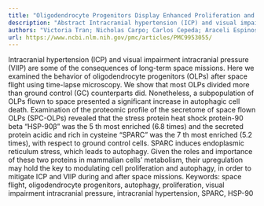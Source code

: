 ```yaml
---
title: "Oligodendrocyte Progenitors Display Enhanced Proliferation and Autophagy after Space Flight"
description: "Abstract Intracranial hypertension (ICP) and visual impairment intracranial pressure (VIIP) are some of the consequences of long-term space missions. Here we examined the behavior of oligodendrocyte p..."
authors: "Victoria Tran; Nicholas Carpo; Carlos Cepeda; Araceli Espinosa-Jeffrey; Daniela Grimm"
url: https://www.ncbi.nlm.nih.gov/pmc/articles/PMC9953055/
---
```


Intracranial hypertension (ICP) and visual impairment intracranial pressure (VIIP) are some of the consequences of long-term space missions. Here we examined the behavior of oligodendrocyte progenitors (OLPs) after space flight using time-lapse microscopy. We show that most OLPs divided more than ground control (GC) counterparts did. Nonetheless, a subpopulation of OLPs flown to space presented a significant increase in autophagic cell death. Examination of the proteomic profile of the secretome of space flown OLPs (SPC-OLPs) revealed that the stress protein heat shock protein-90 beta “HSP-90β” was the 5 th most enriched (6.8 times) and the secreted protein acidic and rich in cysteine “SPARC” was the 7 th most enriched (5.2 times), with respect to ground control cells. SPARC induces endoplasmic reticulum stress, which leads to autophagy. Given the roles and importance of these two proteins in mammalian cells’ metabolism, their upregulation may hold the key to modulating cell proliferation and autophagy, in order to mitigate ICP and VIIP during and after space missions. Keywords: space flight, oligodendrocyte progenitors, autophagy, proliferation, visual impairment intracranial pressure, intracranial hypertension, SPARC, HSP-90
